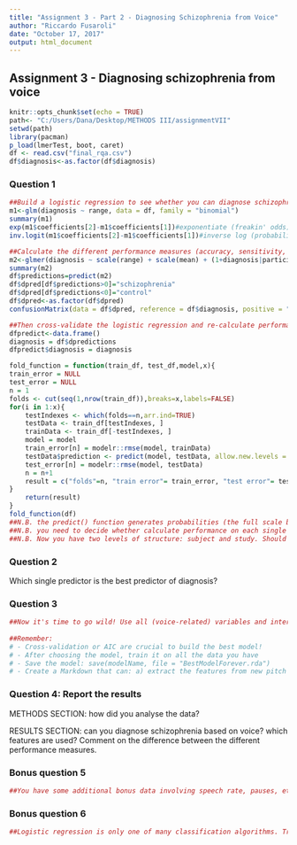 ```yaml
---
title: "Assignment 3 - Part 2 - Diagnosing Schizophrenia from Voice"
author: "Riccardo Fusaroli"
date: "October 17, 2017"
output: html_document
---
```

## Assignment 3 - Diagnosing schizophrenia from voice
```r
knitr::opts_chunk$set(echo = TRUE)
path<- "C:/Users/Dana/Desktop/METHODS III/assignmentVII"
setwd(path)
library(pacman)
p_load(lmerTest, boot, caret)
df <- read.csv("final_rqa.csv")
df$diagnosis<-as.factor(df$diagnosis)
```

### Question 1
```r
##Build a logistic regression to see whether you can diagnose schizophrenia from pitch range only.
m1<-glm(diagnosis ~ range, data = df, family = "binomial")
summary(m1)
exp(m1$coefficients[2]-m1$coefficients[1])#exponentiate (freakin' odds)
inv.logit(m1$coefficients[2]-m1$coefficients[1])#inverse log (probabilities)

##Calculate the different performance measures (accuracy, sensitivity, specificity, PPV, NPV, ROC curve) on a logistic regression using the full dataset. Don't forget the random effects!
m2<-glmer(diagnosis ~ scale(range) + scale(mean) + (1+diagnosis|participant), data = df, family = "binomial")
summary(m2)
df$predictions=predict(m2)
df$dpred[df$predictions>0]="schizophrenia"
df$dpred[df$predictions<0]="control"
df$dpred<-as.factor(df$dpred)
confusionMatrix(data = df$dpred, reference = df$diagnosis, positive = "schizophrenia") 

##Then cross-validate the logistic regression and re-calculate performance on the testing folds. N.B. The cross-validation functions you already have should be tweaked: you need to calculate these new performance measures.
dfpredict<-data.frame()
diagnosis = df$dpredictions
dfpredict$diagnosis = diagnosis

fold_function = function(train_df, test_df,model,x){
train_error = NULL
test_error = NULL
n = 1
folds <- cut(seq(1,nrow(train_df)),breaks=x,labels=FALSE)
for(i in 1:x){
    testIndexes <- which(folds==n,arr.ind=TRUE)
    testData <- train_df[testIndexes, ]
    trainData <- train_df[-testIndexes, ]
    model = model
    train_error[n] = modelr::rmse(model, trainData)
    testData$prediction <- predict(model, testData, allow.new.levels = TRUE)
    test_error[n] = modelr::rmse(model, testData)
    n = n+1
    result = c("folds"=n, "train error"= train_error, "test error"= test_error)
}
    return(result)
}
fold_function(df)
##N.B. the predict() function generates probabilities (the full scale between 0 and 1). A probability > .5 indicates a choice of 1, below a choice of 0.
##N.B. you need to decide whether calculate performance on each single test fold or save all the prediction for test folds in one dataset, so to calculate overall performance.
##N.B. Now you have two levels of structure: subject and study. Should this impact your cross-validation?
```
### Question 2

Which single predictor is the best predictor of diagnosis?

### Question 3
```r
##Now it's time to go wild! Use all (voice-related) variables and interactions you can think of. Compare models and select the best performing model you can find.
 
##Remember:
# - Cross-validation or AIC are crucial to build the best model!
# - After choosing the model, train it on all the data you have
# - Save the model: save(modelName, file = "BestModelForever.rda")
# - Create a Markdown that can: a) extract the features from new pitch files (basically your previous markdown), b) load your model (e.g. load("BestModelForever.rda")), and c) predict the diagnosis in the new dataframe.

```
### Question 4: Report the results

METHODS SECTION: how did you analyse the data?

RESULTS SECTION: can you diagnose schizophrenia based on voice? which features are used? Comment on the difference between the different performance measures.

### Bonus question 5
```r
##You have some additional bonus data involving speech rate, pauses, etc. Include them in your analysis. Do they improve classification?
```

### Bonus question 6
```r
##Logistic regression is only one of many classification algorithms. Try using others and compare performance. Some examples: Discriminant Function, Random Forest, Support Vector Machine, etc. The package caret provides them.
```